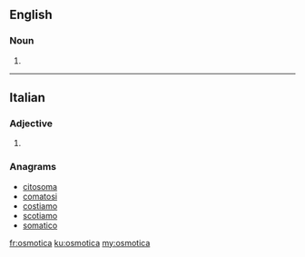 ==English==

===Noun===
{{head|en|noun plural form}}

# {{plural of|osmoticum|lang=en}}

----

==Italian==

===Adjective===
{{head|it|adjective form}}

# {{feminine singular of|osmotico|lang=it}}

===Anagrams===
* [[citosoma#Italian|citosoma]]
* [[comatosi#Italian|comatosi]]
* [[costiamo#Italian|costiamo]]
* [[scotiamo#Italian|scotiamo]]
* [[somatico#Italian|somatico]]

[[fr:osmotica]]
[[ku:osmotica]]
[[my:osmotica]]